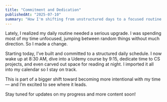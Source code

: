 ```yaml
---
title: "Commitment and Dedication"
publishedAt: "2025-07-10"
summary: "How I'm shifting from unstructured days to a focused routine centered on learning and growth."
---
```


Lately, I realized my daily routine needed a serious upgrade. I was spending most of my time unfocused, jumping between random things without much direction. So I made a change.

Starting today, I’ve built and committed to a structured daily schedule. I now wake up at 8:30 AM, dive into a Udemy course by 9:15, dedicate time to CS projects, and even carved out space for reading at night. I imported it all into my calendar so I stay on track.

This is part of a bigger shift toward becoming more intentional with my time — and I’m excited to see where it leads.

Stay tuned for updates on my progress and more content soon!
